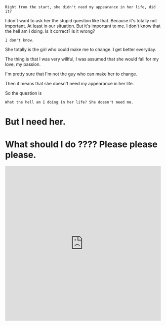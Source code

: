 
<div className={styles["Welcome"]}>

    Right from the start, she didn't need my appearance in her life, did it? 

I don't want to ask her the stupid question like that. Because it's totally not important. At least in our situation. But it's important to me. I don't know that the hell am I doing. Is it correct? Is it wrong?

    I don't know.

She totally is the girl who could make me to change. I get better everyday.

The thing is that I was very willful, I was assumed that she would fall for my love, my passion.

I'm pretty sure that I'm not the guy who can make her to change.

Then it means that she doesn't need my appearance in her life.

So the question is 

    What the hell am I doing in her life? She doesn't need me. 

# But I need her.

# What should I do ???? Please please please.

<iframe width="100%" height="500" src="https://www.youtube.com/embed/XFkzRNyygfk?autoplay=1" frameborder="0" allow="accelerometer; autoplay; encrypted-media; gyroscope; picture-in-picture" allowfullscreen></iframe>

</div>
